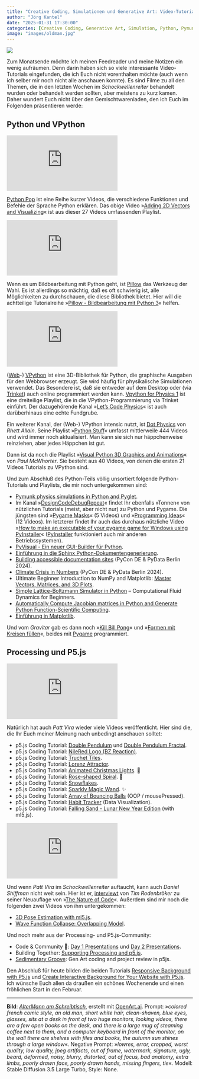 ```yaml
---
title: "Creative Coding, Simulationen und Generative Art: Video-Tutorials zum Wochenende"
author: "Jörg Kantel"
date: "2025-01-31 17:30:00"
categories: [Creative Coding, Generative Art, Simulation, Python, Pymunk, Pygame, Pyglet, Pillow, Sphinx, Processing, VPython, Trinket, Physik, 3D, P5.js]
image: "images/oldman.jpg"
---
```


[![](images/oldman-b.jpg)](https://www.flickr.com/photos/schockwellenreiter/54298782259/)

Zum Monatsende möchte ich meinen Feedreader und meine Notizen ein wenig aufräumen. Denn darin haben sich so viele interessante Video-Tutorials eingefunden, die ich Euch nicht vorenthalten möchte (auch wenn ich selber mir noch nicht alle anschauen konnte). Es sind Filme zu all den Themen, die in den letzten Wochen im *Schockwellenreiter* behandelt wurden oder behandelt werden sollten, aber meistens zu kurz kamen. Daher wundert Euch nicht über den Gemischtwarenladen, den ich Euch im Folgenden präsentieren werde:

## Python und VPython

<iframe class="if16_9" src="https://www.youtube.com/embed/7jCLj7JpjPA?si=Bl3EKBtvfiiAvMpN" title="YouTube video player" frameborder="0" allow="accelerometer; autoplay; clipboard-write; encrypted-media; gyroscope; picture-in-picture; web-share" referrerpolicy="strict-origin-when-cross-origin" allowfullscreen></iframe>

[Python Pop](https://www.youtube.com/playlist?list=PLD7NSlqW6HTEEO5slSyrG1pm3_sY5zbew) ist eine Reihe kurzer Videos, die verschiedene Funktionen und Befehle der Sprache Python erklären. Das obige Video »[Adding 2D Vectors and Visualizing](https://www.youtube.com/watch?v=7jCLj7JpjPA)« ist aus dieser 27 Videos umfassenden Playlist.

<iframe class="if16_9" src="https://www.youtube.com/embed/d5YQf8gs2_o?si=7B6ek4APSBR1RCPC" title="YouTube video player" frameborder="0" allow="accelerometer; autoplay; clipboard-write; encrypted-media; gyroscope; picture-in-picture; web-share" referrerpolicy="strict-origin-when-cross-origin" allowfullscreen></iframe>

Wenn es um Bildbearbeitung mit Python geht, ist [Pillow](http://cognitiones.kantel-chaos-team.de/programmierung/python/pillow.html) das Werkzeug der Wahl. Es ist allerdings so mächtig, daß es oft schwierig ist, alle Möglichkeiten zu durchschauen, die diese Bibliothek bietet. Hier will die achtteilige Tutorialreihe »[Pillow - Bildbearbeitung mit Python&nbsp;3](https://www.youtube.com/playlist?list=PLNmsVeXQZj7p6tJ5S5Yvbw3reoZcHdyfR)« helfen.

<iframe class="if16_9" src="https://www.youtube.com/embed/a6Zs_Foxjjo?si=RxIM9OWQ5oJ81igf" title="YouTube video player" frameborder="0" allow="accelerometer; autoplay; clipboard-write; encrypted-media; gyroscope; picture-in-picture; web-share" referrerpolicy="strict-origin-when-cross-origin" allowfullscreen></iframe>

([Web](http://cognitiones.kantel-chaos-team.de/programmierung/python/glowwscript.html)-) [VPython](http://cognitiones.kantel-chaos-team.de/programmierung/python/vpython.html) ist eine 3D-Bibliothek für Python, die graphische Ausgaben für den Webbrowser erzeugt. Sie wird häufig für physikalische Simulationen verwendet. Das Besondere ist, daß sie entweder auf dem Desktop oder (via [Trinket](http://cognitiones.kantel-chaos-team.de/programmierung/python/glowwscript.html)) auch online programmiert werden kann. [Vpython for Physics 1](https://www.youtube.com/playlist?list=PLdCdV2GBGyXMbpvOMdIbYi0LHljDLY5cp) ist eine dreiteilige Playlist, die in die VPython-Programmierung via Trinket einführt. Der dazugehörende Kanal »[Let's Code Physics](https://www.youtube.com/@LetsCodePhysics/)« ist auch darüberhinaus eine echte Fundgrube.

Ein weiterer Kanal, der (Web-) VPython intensic nutzt, ist [Dot Physics](https://www.youtube.com/@DotPhysics) von *Rhett Allain*. Seine Playlist »[Python Stuff](https://www.youtube.com/playlist?list=PLWFlMBumSLSbHWkQSHAZnkow1IbyNz2Of)« umfasst mittlerweile 444 Videos und wird immer noch aktualisiert. Man kann sie sich nur häppchenweise reinziehen, aber jedes Häppchen ist gut.

Dann ist da noch die Playlist »[Visual Python 3D Graphics and Animations](https://www.youtube.com/playlist?list=PLGs0VKk2DiYzGCOzBrMNSWEdd2CIGC0kJ)« von *Paul McWhorter*. Sie besteht aus 40 Videos, von denen die ersten 21 Videos Tutorials zu VPython sind.

Und zum Abschluß des Python-Teils völlig unsortiert folgende Python-Tutorials und Playlists, die mir noch untergekommen sind:

- [Pymunk physics simulations in Python and Pyglet](https://www.youtube.com/watch?v=rT6_uBalljQ).
- Im Kanal »[DesignCodeDebugRepeat](https://www.youtube.com/@DesignCodeDebugRepeat)« findet Ihr ebenfalls »Tonnen« von nützlichen Tutorials (meist, aber nicht nur) zu Python und Pygame. Die jüngsten sind »[Pygame Masks](https://www.youtube.com/playlist?list=PLTwy92rWKPiGe-C3nIe8DuN76rpW4nLIP)« (5 Videos) und »[Programming Ideas](https://www.youtube.com/playlist?list=PLTwy92rWKPiFktcnAR5lMi6GEAq8MKSt9)« (12 Videos). Im letzterer findet Ihr auch das durchaus nützliche Video »[How to make an executable of your pygame game for Windows using PyInstaller](https://www.youtube.com/watch?v=McFfp3KSimA)« ([PyInstaller](https://pyinstaller.org/en/stable/index.html) funktioniert auch mir anderen Betriebssystemen).
- [PyVisual - Ein neuer GUI-Builder für Python](https://www.youtube.com/watch?v=JjV9h042YaY).
- [Einführung in die Sphinx Python-Dokumentengenerierung](https://www.youtube.com/watch?v=VcPVfmmsfa4).
- [Building accessible documentation sites](https://www.youtube.com/watch?v=2voKwaCuhw4) (PyCon DE & PyData Berlin 2024).
- [Climate Crisis in Numbers](https://www.youtube.com/watch?v=MdT4FpQ8grE) (PyCon DE & PyData Berlin 2024).
- Ultimate Beginner Introduction to NumPy and Matplotlib: [Master Vectors, Matrices, and 3D Plots](https://www.youtube.com/watch?v=_8uFeTYjIRU).
- [Simple Lattice-Boltzmann Simulator in Python](https://www.youtube.com/watch?v=JFWqCQHg-Hs) -- Computational Fluid Dynamics for Beginners.
- [Automatically Compute Jacobian matrices in Python and Generate Python Function-Scientific Computing](https://www.youtube.com/watch?v=cb9cn8jvOLE).
- [Einführung in Matplotlib](https://www.youtube.com/watch?v=DN1-xCmqchI).

Und vom *Gravitar* gab es dann noch »[Kill Bill Pong](https://www.youtube.com/watch?v=UsUOYnp3zBU)« und »[Formen mit Kreisen füllen](https://www.youtube.com/watch?v=NRsc3AvdkLQ)«, beides mit [Pygame](http://cognitiones.kantel-chaos-team.de/multimedia/spieleprogrammierung/pygame.html) programmiert.

## Processing und P5.js

<iframe class="if16_9" src="https://www.youtube.com/embed/OJSzIaRRxG8?si=pyilVqQ_3CMVWMY5" title="YouTube video player" frameborder="0" allow="accelerometer; autoplay; clipboard-write; encrypted-media; gyroscope; picture-in-picture; web-share" referrerpolicy="strict-origin-when-cross-origin" allowfullscreen></iframe>

Natürlich hat auch *Patt Vira* wieder viele Videos veröffentlicht. Hier sind die, die Ihr Euch meiner Meinung nach unbedingt anschauen solltet:

- p5.js Coding Tutorial: [Double Pendulum](https://www.youtube.com/watch?v=OJSzIaRRxG8) und [Double Pendulum Fractal](https://www.youtube.com/watch?v=_twl36uR2eQ).
- p5.js Coding Tutorial: [NileRed Logo (BZ Reaction)](https://www.youtube.com/watch?v=CicXI-WBgQ4).
- p5.js Coding Tutorial: [Truchet Tiles](https://www.youtube.com/watch?v=9DU5WiNdu74).
- p5.js Coding Tutorial: [Lorenz Attractor](https://www.youtube.com/watch?v=YM_7YpV95V8).
- p5.js Coding Tutorial: [Animated Christmas Lights](https://www.youtube.com/watch?v=U2i5-hUhEpA). 🎄
- p5.js Coding Tutorial: [Rose-shaped Spiral](https://www.youtube.com/watch?v=88HToL9SwjI). 🌹
- p5.js Coding Tutorial: [Snowflakes](https://www.youtube.com/watch?v=e7B7VFzT-xQ).
- p5.js Coding Tutorial: [Sparkly Magic Wand](https://www.youtube.com/watch?v=NW6fw_8s_0Y). ✨
- p5.js Coding Tutorial: [Array of Bouncing Balls](https://www.youtube.com/watch?v=gOtLcEC-4NM) (OOP / mousePressed).
- p5.js Coding Tutorial: [Habit Tracker](https://www.youtube.com/watch?v=mQ4Cst7o4Ek) (Data Visualization).
- p5.js Coding Tutorial: [Falling Sand - Lunar New Year Edition](https://www.youtube.com/watch?v=Fp7nkcKi5Dw) (with ml5.js).

<iframe class="if16_9" src="https://www.youtube.com/embed/waJAbX2BRsA?si=jZglMdS44GwGfl7N" title="YouTube video player" frameborder="0" allow="accelerometer; autoplay; clipboard-write; encrypted-media; gyroscope; picture-in-picture; web-share" referrerpolicy="strict-origin-when-cross-origin" allowfullscreen></iframe>

Und wenn *Patt Vira* im *Schockwellenreiter* auftaucht, kann auch *Daniel Shiffman* nicht weit sein. Hier ist er, [interviewt](https://www.youtube.com/watch?v=waJAbX2BRsA) von *Tim Rodenbröker* zu seiner Neuauflage von »[The Nature of Code](https://natureofcode.com/)«. Außerdem sind mir noch die folgenden zwei Videos von ihm untergekommen:

- [3D Pose Estimation with ml5.js](https://www.youtube.com/watch?v=IF414I26_K8).
- [Wave Function Collapse: Overlapping Model](https://www.youtube.com/watch?v=5iSAvzU2WYY).

Und noch mehr aus der Processing- und P5.js-Community:

- Code & Community 💜: [Day 1 Presentations](https://www.youtube.com/watch?v=f4gq01JUsYw) und [Day 2 Presentations](https://www.youtube.com/watch?v=AxV3lhJCh2k).
- Building Together: [Supporting Processing and p5.js](https://www.youtube.com/watch?v=cZ_IZK114Z4).
- [Sedimentary Groove](https://www.youtube.com/watch?v=onemNhgAVg8): Gen Art coding and project review in p5js.

Den Abschluß für heute bilden die beiden Tutorials [Responsive Background with P5.js](https://www.youtube.com/watch?v=QfOXY5UzPTU) und [Create Interactive Background for Your Website with P5.js](https://www.youtube.com/watch?v=xIA6L8wnz1g). Ich wünsche Euch allen da draußen ein schönes Wochenende und einen fröhlichen Start in den Februar.

---

**Bild**: *[AlterMann am Schreibtisch](https://www.flickr.com/photos/schockwellenreiter/54298782259/)*, erstellt mit [OpenArt.ai](https://openart.ai/home). Prompt: »*colored french comic style, an old man, short white hair, clean-shaven, blue eyes, glasses, sits at a desk in front of two huge monitors, looking videos, there are a few open books on the desk, and there is a large mug of steaming coffee next to them, and a computer keyboard in front of the monitor, on the wall there are shelves with files and books, the autumn sun shines through a large window*«. Negative Prompt: »*lowres, error, cropped, worst quality, low quality, jpeg artifacts, out of frame, watermark, signature, ugly, beard, deformed, noisy, blurry, distorted, out of focus, bad anatomy, extra limbs, poorly drawn face, poorly drawn hands, missing fingers, tie*«. Modell: Stable Diffusion 3.5 Large Turbo, Style: None.
